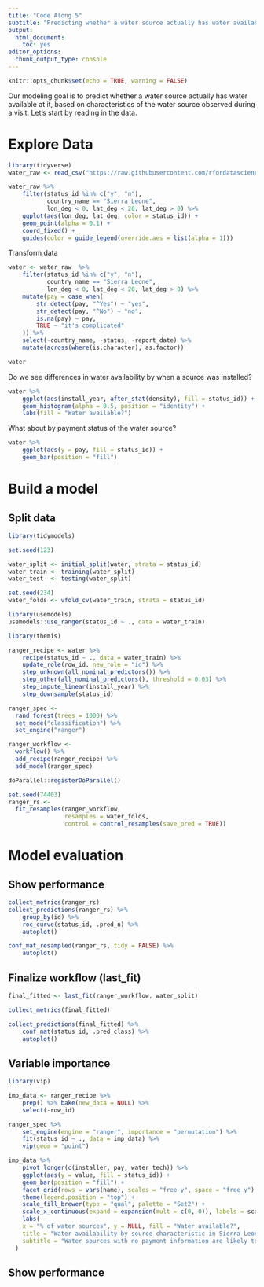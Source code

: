 ```yaml
---
title: "Code Along 5"
subtitle: "Predicting whether a water source actually has water available"
output: 
  html_document: 
    toc: yes
editor_options: 
  chunk_output_type: console
---
```


```r
knitr::opts_chunk$set(echo = TRUE, warning = FALSE)
```

Our modeling goal is to predict whether a water source actually has water available at it, based on characteristics of the water source observed during a visit. Let’s start by reading in the data.


# Explore Data

```r
library(tidyverse)
water_raw <- read_csv("https://raw.githubusercontent.com/rfordatascience/tidytuesday/master/data/2021/2021-05-04/water.csv")

```

```r
water_raw %>%
    filter(status_id %in% c("y", "n"),
           country_name == "Sierra Leone", 
           lon_deg < 0, lat_deg < 20, lat_deg > 0) %>%
    ggplot(aes(lon_deg, lat_deg, color = status_id)) +
    geom_point(alpha = 0.1) +
    coord_fixed() +
    guides(color = guide_legend(override.aes = list(alpha = 1)))
```

Transform data
```r
water <- water_raw  %>%
    filter(status_id %in% c("y", "n"),
           country_name == "Sierra Leone", 
           lon_deg < 0, lat_deg < 20, lat_deg > 0) %>%
    mutate(pay = case_when(
        str_detect(pay, "^Yes") ~ "yes",
        str_detect(pay, "^No") ~ "no",
        is.na(pay) ~ pay,
        TRUE ~ "it's complicated"
    )) %>%
    select(-country_name, -status, -report_date) %>%
    mutate(across(where(is.character), as.factor))

water
```

Do we see differences in water availability by when a source was installed?

```r
water %>%
    ggplot(aes(install_year, after_stat(density), fill = status_id)) +
    geom_histogram(alpha = 0.5, position = "identity") +
    labs(fill = "Water available?")
```

What about by payment status of the water source?

```r
water %>%
    ggplot(aes(y = pay, fill = status_id)) +
    geom_bar(position = "fill")
```

# Build a model

## Split data
```r
library(tidymodels)

set.seed(123)

water_split <- initial_split(water, strata = status_id)
water_train <- training(water_split)
water_test  <- testing(water_split)

set.seed(234)
water_folds <- vfold_cv(water_train, strata = status_id)
```

```r
library(usemodels)
usemodels::use_ranger(status_id ~ ., data = water_train)
```


```r
library(themis)

ranger_recipe <- water %>%
    recipe(status_id ~ ., data = water_train) %>%
    update_role(row_id, new_role = "id") %>%
    step_unknown(all_nominal_predictors()) %>%
    step_other(all_nominal_predictors(), threshold = 0.03) %>%
    step_impute_linear(install_year) %>%
    step_downsample(status_id)

ranger_spec <- 
  rand_forest(trees = 1000) %>% 
  set_mode("classification") %>% 
  set_engine("ranger") 

ranger_workflow <- 
  workflow() %>% 
  add_recipe(ranger_recipe) %>% 
  add_model(ranger_spec) 

doParallel::registerDoParallel()

set.seed(74403)
ranger_rs <-
  fit_resamples(ranger_workflow, 
                resamples = water_folds, 
                control = control_resamples(save_pred = TRUE))

```

# Model evaluation

## Show performance

```r
collect_metrics(ranger_rs)
collect_predictions(ranger_rs) %>%
    group_by(id) %>%
    roc_curve(status_id, .pred_n) %>%
    autoplot()

conf_mat_resampled(ranger_rs, tidy = FALSE) %>%
    autoplot()
```

## Finalize workflow (last_fit)

```r
final_fitted <- last_fit(ranger_workflow, water_split)

collect_metrics(final_fitted)

collect_predictions(final_fitted) %>%
    conf_mat(status_id, .pred_class) %>%
    autoplot()
```


## Variable importance

```r
library(vip)

imp_data <- ranger_recipe %>%
    prep() %>% bake(new_data = NULL) %>%
    select(-row_id)

ranger_spec %>%
    set_engine(engine = "ranger", importance = "permutation") %>%
    fit(status_id ~ ., data = imp_data) %>%
    vip(geom = "point")
```

```r
imp_data %>%
    pivot_longer(c(installer, pay, water_tech)) %>%
    ggplot(aes(y = value, fill = status_id)) +
    geom_bar(position = "fill") +
    facet_grid(rows = vars(name), scales = "free_y", space = "free_y") +
    theme(legend.position = "top") +
    scale_fill_brewer(type = "qual", palette = "Set2") +
    scale_x_continuous(expand = expansion(mult = c(0, 0)), labels = scales::percent) +
    labs(
    x = "% of water sources", y = NULL, fill = "Water available?",
    title = "Water availability by source characteristic in Sierra Leone",
    subtitle = "Water sources with no payment information are likely to have no water available"
  )
```




## Show performance
